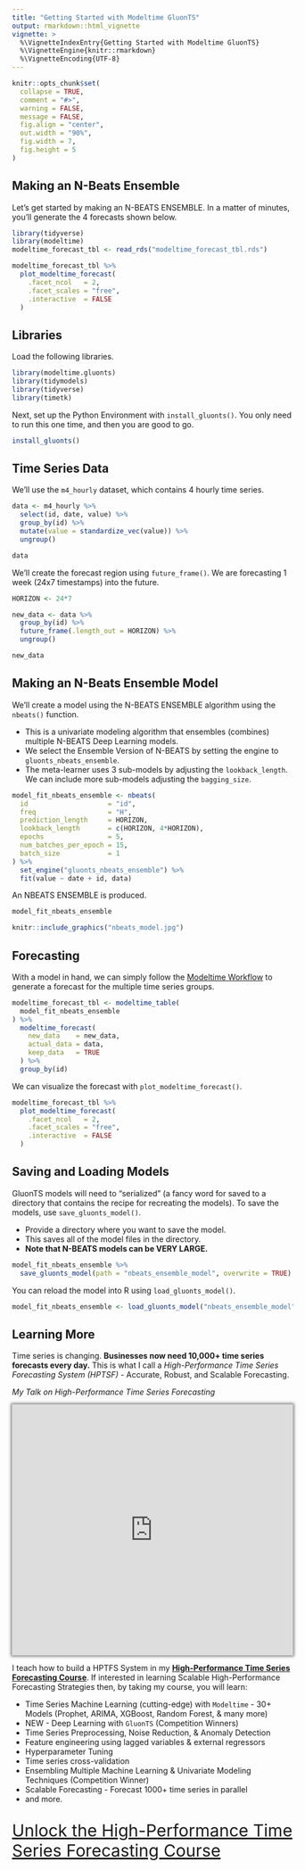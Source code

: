 ```yaml
---
title: "Getting Started with Modeltime GluonTS"
output: rmarkdown::html_vignette
vignette: >
  %\VignetteIndexEntry{Getting Started with Modeltime GluonTS}
  %\VignetteEngine{knitr::rmarkdown}
  %\VignetteEncoding{UTF-8}
---
```


```r
knitr::opts_chunk$set(
  collapse = TRUE,
  comment = "#>",
  warning = FALSE, 
  message = FALSE,
  fig.align = "center",
  out.width = "90%",
  fig.width = 7,
  fig.height = 5
)
```

## Making an N-Beats Ensemble

Let's get started by making an N-BEATS ENSEMBLE. In a matter of minutes, you'll generate the 4 forecasts shown below. 

```r
library(tidyverse)
library(modeltime)
modeltime_forecast_tbl <- read_rds("modeltime_forecast_tbl.rds")

modeltime_forecast_tbl %>%
  plot_modeltime_forecast(
    .facet_ncol   = 2, 
    .facet_scales = "free",
    .interactive  = FALSE
  )
```


## Libraries

Load the following libraries. 

```r
library(modeltime.gluonts)
library(tidymodels)
library(tidyverse)
library(timetk)
```

Next, set up the Python Environment with `install_gluonts()`. You only need to run this one time, and then you are good to go. 

```r
install_gluonts()
```



## Time Series Data

We'll use the `m4_hourly` dataset, which contains 4 hourly time series.

```r
data <- m4_hourly %>%
  select(id, date, value) %>%
  group_by(id) %>%
  mutate(value = standardize_vec(value)) %>%
  ungroup()

data
```

We'll create the forecast region using `future_frame()`. We are forecasting 1 week (24x7 timestamps) into the future.

```r
HORIZON <- 24*7

new_data <- data %>%
  group_by(id) %>%
  future_frame(.length_out = HORIZON) %>%
  ungroup()

new_data
```


## Making an N-Beats Ensemble Model

We'll create a model using the N-BEATS ENSEMBLE algorithm using the `nbeats()` function. 

- This is a univariate modeling algorithm that ensembles (combines) multiple N-BEATS Deep Learning models. 
- We select the Ensemble Version of N-BEATS by setting the engine to `gluonts_nbeats_ensemble`.
- The meta-learner uses 3 sub-models by adjusting the `lookback_length`. We can include more sub-models adjusting the `bagging_size`. 


```r
model_fit_nbeats_ensemble <- nbeats(
  id                    = "id",
  freq                  = "H",
  prediction_length     = HORIZON,
  lookback_length       = c(HORIZON, 4*HORIZON),
  epochs                = 5,
  num_batches_per_epoch = 15,
  batch_size            = 1 
) %>%
  set_engine("gluonts_nbeats_ensemble") %>%
  fit(value ~ date + id, data)
```


An NBEATS ENSEMBLE is produced. 

```r
model_fit_nbeats_ensemble
```

```r
knitr::include_graphics("nbeats_model.jpg")
```


## Forecasting 

With a model in hand, we can simply follow the [Modeltime Workflow](https://business-science.github.io/modeltime/) to generate a forecast for the multiple time series groups. 

```r
modeltime_forecast_tbl <- modeltime_table(
  model_fit_nbeats_ensemble
) %>%
  modeltime_forecast(
    new_data    = new_data,
    actual_data = data,
    keep_data   = TRUE
  ) %>%
  group_by(id) 
```

We can visualize the forecast with `plot_modeltime_forecast()`.

```r
modeltime_forecast_tbl %>%
  plot_modeltime_forecast(
    .facet_ncol   = 2, 
    .facet_scales = "free",
    .interactive  = FALSE
  )
```


## Saving and Loading Models

GluonTS models will need to "serialized" (a fancy word for saved to a directory that contains the recipe for recreating the models). To save the models, use `save_gluonts_model()`.

- Provide a directory where you want to save the model. 
- This saves all of the model files in the directory.
- __Note that N-BEATS models can be VERY LARGE.__

```r
model_fit_nbeats_ensemble %>%
  save_gluonts_model(path = "nbeats_ensemble_model", overwrite = TRUE)
```


You can reload the model into R using `load_gluonts_model()`.

```r
model_fit_nbeats_ensemble <- load_gluonts_model("nbeats_ensemble_model")
```



## Learning More

Time series is changing. __Businesses now need 10,000+ time series forecasts every day.__ This is what I call a _High-Performance Time Series Forecasting System (HPTSF)_ - Accurate, Robust, and Scalable Forecasting. 


_My Talk on High-Performance Time Series Forecasting_

<p>
	<iframe width="100%" height="450" src="https://www.youtube.com/embed/elQb4VzRINg" frameborder="0" allow="accelerometer; autoplay; encrypted-media; gyroscope; picture-in-picture" allowfullscreen="" style="box-shadow: 0 0 5px 2px rgba(0, 0, 0, .5);"><span id="selection-marker-1" class="redactor-selection-marker"></span><span id="selection-marker-1" class="redactor-selection-marker"></span><span id="selection-marker-1" class="redactor-selection-marker"></span><span id="selection-marker-1" class="redactor-selection-marker"></span>
	</iframe>
</p>


I teach how to build a HPTFS System in my [__High-Performance Time Series Forecasting Course__](https://university.business-science.io/p/ds4b-203-r-high-performance-time-series-forecasting). If interested in learning Scalable High-Performance Forecasting Strategies then, by taking my course, you will learn:

- Time Series Machine Learning (cutting-edge) with `Modeltime` - 30+ Models (Prophet, ARIMA, XGBoost, Random Forest, & many more)
- NEW - Deep Learning with `GluonTS` (Competition Winners)
- Time Series Preprocessing, Noise Reduction, & Anomaly Detection
- Feature engineering using lagged variables & external regressors
- Hyperparameter Tuning
- Time series cross-validation
- Ensembling Multiple Machine Learning & Univariate Modeling Techniques (Competition Winner)
- Scalable Forecasting - Forecast 1000+ time series in parallel
- and more.

<p class="text-center" style="font-size:30px;">
<a href="https://university.business-science.io/p/ds4b-203-r-high-performance-time-series-forecasting">Unlock the High-Performance Time Series Forecasting Course</a>
</p>
